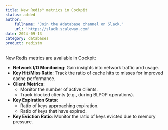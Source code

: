 ```yaml
---
title: New Redis™ metrics in Cockpit
status: added
author:
    fullname: 'Join the #database channel on Slack.'
    url: 'https://slack.scaleway.com'
date: 2024-09-13
category: databases
product: redistm
---
```


New Redis metrics are available in Cockpit:

- **Network I/O Monitoring**: Gain insights into network traffic and usage.
- **Key Hit/Miss Ratio**: Track the ratio of cache hits to misses for improved cache performance.
- **Client Metrics**:
  - Monitor the number of active clients.
  - Track blocked clients (e.g., during BLPOP operations).
- **Key Expiration Stats**:
  - Ratio of keys approaching expiration.
  - Ratio of keys that have expired.
- **Key Eviction Ratio**: Monitor the ratio of keys evicted due to memory pressure.

